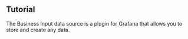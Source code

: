 
## Tutorial

The Business Input data source is a plugin for Grafana that allows you to store and create any data.

<Youtube id="QOV8ECOUjWs" title="Mimic any data with Static data source." />
